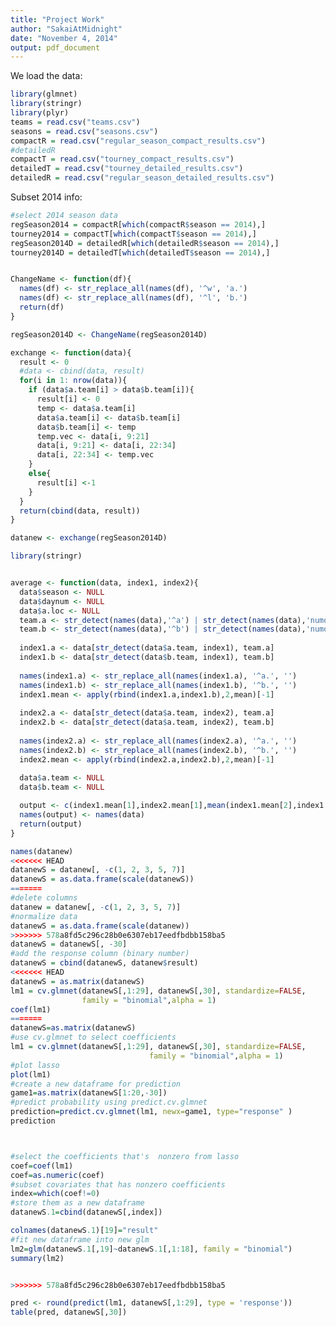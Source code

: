 ```yaml
---
title: "Project Work"
author: "SakaiAtMidnight"
date: "November 4, 2014"
output: pdf_document
---
```


We load the data:
```r
library(glmnet)
library(stringr)
library(plyr)
teams = read.csv("teams.csv")
seasons = read.csv("seasons.csv")
compactR = read.csv("regular_season_compact_results.csv")
#detailedR
compactT = read.csv("tourney_compact_results.csv")
detailedT = read.csv("tourney_detailed_results.csv")
detailedR = read.csv("regular_season_detailed_results.csv")
```

Subset 2014 info:
```r
#select 2014 season data
regSeason2014 = compactR[which(compactR$season == 2014),]
tourney2014 = compactT[which(compactT$season == 2014),]
regSeason2014D = detailedR[which(detailedR$season == 2014),]
tourney2014D = detailedT[which(detailedT$season == 2014),]


ChangeName <- function(df){
  names(df) <- str_replace_all(names(df), '^w', 'a.')
  names(df) <- str_replace_all(names(df), '^l', 'b.')
  return(df)
}

regSeason2014D <- ChangeName(regSeason2014D)

exchange <- function(data){
  result <- 0
  #data <- cbind(data, result)
  for(i in 1: nrow(data)){
    if (data$a.team[i] > data$b.team[i]){
      result[i] <- 0
      temp <- data$a.team[i]
      data$a.team[i] <- data$b.team[i]
      data$b.team[i] <- temp
      temp.vec <- data[i, 9:21]
      data[i, 9:21] <- data[i, 22:34]
      data[i, 22:34] <- temp.vec
    }
    else{
      result[i] <-1
    }
  }
  return(cbind(data, result))
}

datanew <- exchange(regSeason2014D)

library(stringr)


average <- function(data, index1, index2){
  data$season <- NULL
  data$daynum <- NULL
  data$a.loc <- NULL
  team.a <- str_detect(names(data),'^a') | str_detect(names(data),'numot')
  team.b <- str_detect(names(data),'^b') | str_detect(names(data),'numot')
  
  index1.a <- data[str_detect(data$a.team, index1), team.a]
  index1.b <- data[str_detect(data$b.team, index1), team.b]
  
  names(index1.a) <- str_replace_all(names(index1.a), '^a.', '')
  names(index1.b) <- str_replace_all(names(index1.b), '^b.', '')
  index1.mean <- apply(rbind(index1.a,index1.b),2,mean)[-1]
  
  index2.a <- data[str_detect(data$a.team, index2), team.a]
  index2.b <- data[str_detect(data$a.team, index2), team.b]
  
  names(index2.a) <- str_replace_all(names(index2.a), '^a.', '')
  names(index2.b) <- str_replace_all(names(index2.b), '^b.', '')
  index2.mean <- apply(rbind(index2.a,index2.b),2,mean)[-1]
  
  data$a.team <- NULL
  data$b.team <- NULL

  output <- c(index1.mean[1],index2.mean[1],mean(index1.mean[2],index1.mean[2]), index1.mean[-(1:2)],index2.mean[-(1:2)])
  names(output) <- names(data)
  return(output)
}

names(datanew)
<<<<<<< HEAD
datanewS = datanew[, -c(1, 2, 3, 5, 7)]
datanewS = as.data.frame(scale(datanewS))
=======
#delete columns
datanew = datanew[, -c(1, 2, 3, 5, 7)]
#normalize data 
datanewS = as.data.frame(scale(datanew))
>>>>>>> 578a8fd5c296c28b0e6307eb17eedfbdbb158ba5
datanewS = datanewS[, -30]
#add the response column (binary number)
datanewS = cbind(datanewS, datanew$result)
<<<<<<< HEAD
datanewS = as.matrix(datanewS)
lm1 = cv.glmnet(datanewS[,1:29], datanewS[,30], standardize=FALSE, 
                family = "binomial",alpha = 1)
coef(lm1)
=======
datanewS=as.matrix(datanewS)
#use cv.glmnet to select coefficients
lm1 = cv.glmnet(datanewS[,1:29], datanewS[,30], standardize=FALSE, 
                               family = "binomial",alpha = 1)
#plot lasso
plot(lm1)
#create a new dataframe for prediction
game1=as.matrix(datanewS[1:20,-30])
#predict probability using predict.cv.glmnet
prediction=predict.cv.glmnet(lm1, newx=game1, type="response" )
prediction



#select the coefficients that's  nonzero from lasso
coef=coef(lm1)
coef=as.numeric(coef)
#subset covariates that has nonzero coefficients 
index=which(coef!=0)
#store them as a new dataframe
datanewS.1=cbind(datanewS[,index])

colnames(datanewS.1)[19]="result"
#fit new dataframe into new glm 
lm2=glm(datanewS.1[,19]~datanewS.1[,1:18], family = "binomial")
summary(lm2)


>>>>>>> 578a8fd5c296c28b0e6307eb17eedfbdbb158ba5

pred <- round(predict(lm1, datanewS[,1:29], type = 'response'))
table(pred, datanewS[,30])

```

